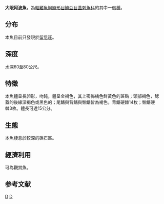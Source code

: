 {{Speciesbox 
| genus = Apolemichthys
| species = guezei
| authority = [[Randall|Randall]] & [[Maugé|Maugé]], 1978
| status = DD
| status_system = iucn3.1
| synonyms = *''Holacanthus guezei''<br /><small>Randall & Maugé, 1978</small>
}}

'''大眼阿波魚'''，為[[輻鰭魚綱|輻鰭魚綱]][[鱸形目|鱸形目]][[鱸亞目|鱸亞目]][[蓋刺魚科|蓋刺魚科]]的其中一個[[種|種]]。

== 分布 ==
本魚目前只發現於[[留尼旺|留尼旺]]。

== 深度 ==
水深60至80公尺。

== 特徵 ==
本魚體呈長卵形，吻鈍，體呈金褐色，其上密佈橘色鮮黃色的斑點；頭部褐色，鰓蓋的後緣深褐色或黑色的；尾鰭與背鰭與臀鰭皆為褐色。背鰭硬棘14枚；臀鰭硬棘3枚。體長可達15公分。

== 生態 ==
本魚棲息於較深的礁石區。

== 經濟利用 ==
可為觀賞魚。

== 参考文献 ==
{{Reflist}}
{{Taxonbar}}

[[Category:觀賞魚|D]]
[[Category:阿波魚屬|D]]